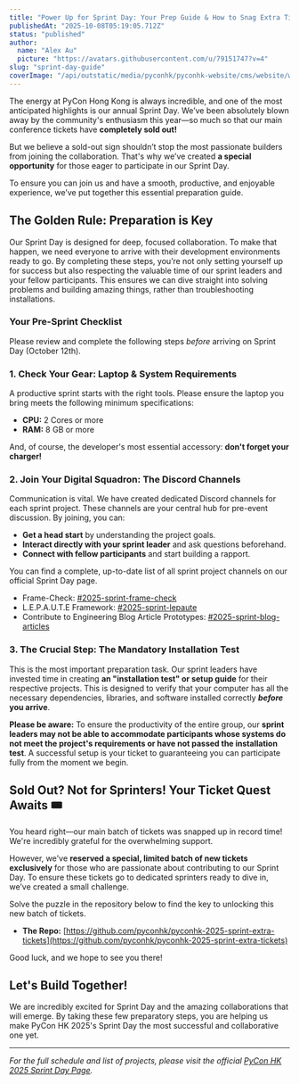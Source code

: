 ```yaml
---
title: "Power Up for Sprint Day: Your Prep Guide & How to Snag Extra Tickets"
publishedAt: "2025-10-08T05:19:05.712Z"
status: "published"
author:
  name: "Alex Au"
  picture: "https://avatars.githubusercontent.com/u/79151747?v=4"
slug: "sprint-day-guide"
coverImage: "/api/outstatic/media/pyconhk/pyconhk-website/cms/website/website/public/outstatic/images/2025-sprint-day-guide-c4OD.png"
---
```


The energy at PyCon Hong Kong is always incredible, and one of the most anticipated highlights is our annual Sprint Day. We’ve been absolutely blown away by the community's enthusiasm this year—so much so that our main conference tickets have **completely sold out!**

But we believe a sold-out sign shouldn’t stop the most passionate builders from joining the collaboration. That's why we’ve created **a special opportunity** for those eager to participate in our Sprint Day.

To ensure you can join us and have a smooth, productive, and enjoyable experience, we’ve put together this essential preparation guide.

## **The Golden Rule: Preparation is Key**

Our Sprint Day is designed for deep, focused collaboration. To make that happen, we need everyone to arrive with their development environments ready to go. By completing these steps, you’re not only setting yourself up for success but also respecting the valuable time of our sprint leaders and your fellow participants. This ensures we can dive straight into solving problems and building amazing things, rather than troubleshooting installations.

### **Your Pre-Sprint Checklist**

Please review and complete the following steps *before* arriving on Sprint Day (October 12th).

### **1. Check Your Gear: Laptop & System Requirements**

A productive sprint starts with the right tools. Please ensure the laptop you bring meets the following minimum specifications:

- **CPU:** 2 Cores or more
- **RAM:** 8 GB or more

And, of course, the developer's most essential accessory: **don't forget your charger!**

### **2. Join Your Digital Squadron: The Discord Channels**

Communication is vital. We have created dedicated Discord channels for each sprint project. These channels are your central hub for pre-event discussion. By joining, you can:

- **Get a head start** by understanding the project goals.
- **Interact directly with your sprint leader** and ask questions beforehand.
- **Connect with fellow participants** and start building a rapport.

You can find a complete, up-to-date list of all sprint project channels on our official Sprint Day page.

- Frame-Check: [#2025-sprint-frame-check](https://discord.com/channels/1246847132699332640/1420214135857086565)
- L.E.P.A.U.T.E Framework: [#2025-sprint-lepaute](https://discord.com/channels/1246847132699332640/1420214691547840563)
- Contribute to Engineering Blog Article Prototypes: [#2025-sprint-blog-articles](https://discord.com/channels/1246847132699332640/1423684541201125457)

### **3. The Crucial Step: The Mandatory Installation Test**

This is the most important preparation task. Our sprint leaders have invested time in creating **an "installation test" or setup guide** for their respective projects. This is designed to verify that your computer has all the necessary dependencies, libraries, and software installed correctly ***before* you arrive**.

**Please be aware:** To ensure the productivity of the entire group, our **sprint leaders may not be able to accommodate participants whose systems do not meet the project's requirements or have not passed the installation test**. A successful setup is your ticket to guaranteeing you can participate fully from the moment we begin.

## **Sold Out? Not for Sprinters! Your Ticket Quest Awaits 🎟️**

You heard right—our main batch of tickets was snapped up in record time! We're incredibly grateful for the overwhelming support.

However, we've **reserved a special, limited batch of new tickets exclusively** for those who are passionate about contributing to our Sprint Day. To ensure these tickets go to dedicated sprinters ready to dive in, we’ve created a small challenge.

Solve the puzzle in the repository below to find the key to unlocking this new batch of tickets.

- **The Repo:** [https://github.com/pyconhk/pyconhk-2025-sprint-extra-tickets](https://github.com/pyconhk/pyconhk-2025-sprint-extra-tickets)

Good luck, and we hope to see you there!

## **Let's Build Together!**

We are incredibly excited for Sprint Day and the amazing collaborations that will emerge. By taking these few preparatory steps, you are helping us make PyCon HK 2025's Sprint Day the most successful and collaborative one yet.

---

*For the full schedule and list of projects, please visit the official *[*PyCon HK 2025 Sprint Day Page*](https://pycon.hk/sprint)*.*